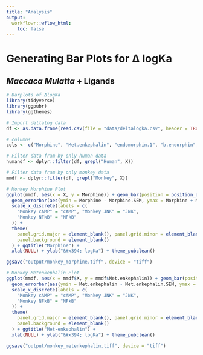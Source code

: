 ```yaml
---
title: "Analysis"
output:
  workflowr::wflow_html:
    toc: false
---
```

# Generating Bar Plots for &#x394; logKa


## _Maccaca Mulatta_ + Ligands

```r
# Barplots of ΔlogKa
library(tidyverse)
library(ggpubr)
library(ggthemes)

# Import deltalog data
df <- as.data.frame(read.csv(file = "data/deltalogka.csv", header = TRUE, sep = ","))

# columns
cols <- c("Morphine", "Met.enkephalin", "endomorphin.1", "b.endorphin", "TRV130")

# Filter data fram by only human data
humandf <- dplyr::filter(df, grepl("Human", X))

# Filter data fram by only monkey data
mmdf <- dplyr::filter(df, grepl("Monkey", X))

# Monkey Morphine Plot
ggplot(mmdf, aes(x = X, y = Morphine)) + geom_bar(position = position_dodge(.01), width = 0.6, stat = "identity", fill = "blue") +
  geom_errorbar(aes(ymin = Morphine - Morphine.SEM, ymax = Morphine + Morphine.SEM), width = .2, color = "black", size = 1, position = position_dodge(.4)) +
  scale_x_discrete(labels = c(
    "Monkey cAMP" = "cAMP", "Monkey JNK" = "JNK",
    "Monkey NFkB" = "NFkB"
  )) +
  theme(
    panel.grid.major = element_blank(), panel.grid.minor = element_blank(),
    panel.background = element_blank()
  ) + ggtitle("Morphine") +
  xlab(NULL) + ylab("&#x394; logKa") + theme_pubclean()

ggsave("output/monkey_morphine.tiff", device = "tiff")

# Monkey Metenkephalin Plot
ggplot(mmdf, aes(x = mmdf$X, y = mmdf$Met.enkephalin)) + geom_bar(position = position_dodge(.01), width = 0.6, stat = "identity", fill = "green") +
  geom_errorbar(aes(ymin = Met.enkephalin - Met.enkephalin.SEM, ymax = Met.enkephalin + Met.enkephalin.SEM), width = .2, color = "black", size = 1, position = position_dodge(.4)) +
  scale_x_discrete(labels = c(
    "Monkey cAMP" = "cAMP", "Monkey JNK" = "JNK",
    "Monkey NFkB" = "NFkB"
  )) +
  theme(
    panel.grid.major = element_blank(), panel.grid.minor = element_blank(),
    panel.background = element_blank()
  ) + ggtitle("Met-enkephalin") +
  xlab(NULL) + ylab("&#x394; logKa") + theme_pubclean()

ggsave("output/monkey_metenkephalin.tiff", device = "tiff")

```